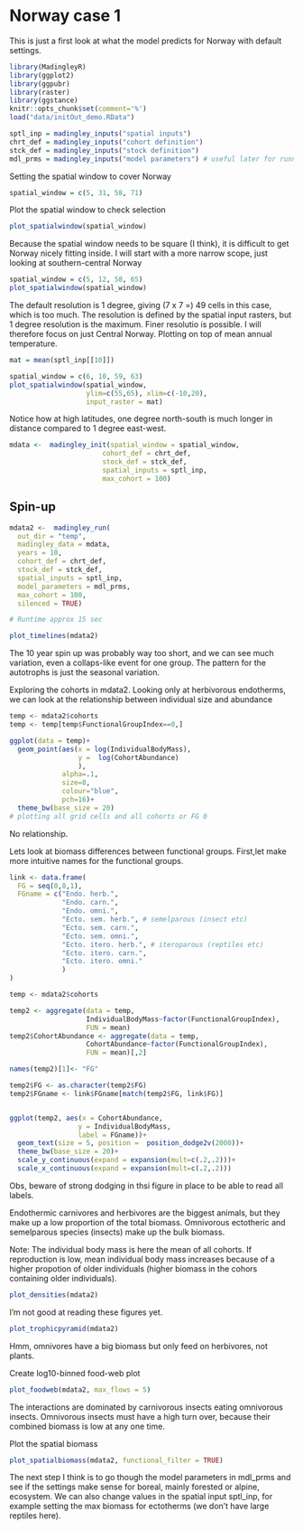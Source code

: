 # Norway case 1

This is just a first look at what the model predicts for Norway with default settings.

```r
library(MadingleyR)
library(ggplot2)
library(ggpubr)
library(raster)
library(ggstance)
knitr::opts_chunk$set(comment='%')
load("data/initOut_demo.RData")

sptl_inp = madingley_inputs("spatial inputs")
chrt_def = madingley_inputs("cohort definition")
stck_def = madingley_inputs("stock definition")
mdl_prms = madingley_inputs("model parameters") # useful later for running the model
```

Setting the spatial window to cover Norway

```r
spatial_window = c(5, 31, 58, 71)
```

Plot the spatial window to check selection
```r
plot_spatialwindow(spatial_window)
```

Because the spatial window needs to be square (I think), it is difficult to get Norway nicely fitting inside. I will start with a more narrow scope, just looking at southern-central Norway


```r
spatial_window = c(5, 12, 58, 65)
plot_spatialwindow(spatial_window)
```

The default resolution is 1 degree, giving (7 x 7 =) 49 cells in this case, which is too much. The resolution is defined by the spatial input rasters, but 1 degree resolution is the maximum. Finer resolutio is possible. I will therefore focus on just Central Norway. Plotting on top of mean annual temperature.

```r
mat = mean(sptl_inp[[10]])
```

```r
spatial_window = c(6, 10, 59, 63)
plot_spatialwindow(spatial_window, 
                   ylim=c(55,65), xlim=c(-10,20),
                   input_raster = mat)
```

Notice how at high latitudes, one degree north-south is much longer in distance compared to 1 degree east-west.

```r
mdata <-  madingley_init(spatial_window = spatial_window,
                       cohort_def = chrt_def,
                       stock_def = stck_def,
                       spatial_inputs = sptl_inp,
                       max_cohort = 100)
```

## Spin-up

```r
mdata2 <-  madingley_run(
  out_dir = "temp",
  madingley_data = mdata, 
  years = 10, 
  cohort_def = chrt_def, 
  stock_def = stck_def, 
  spatial_inputs = sptl_inp, 
  model_parameters = mdl_prms,
  max_cohort = 100,
  silenced = TRUE)

# Runtime approx 15 sec
```

```r
plot_timelines(mdata2)
```

The 10 year spin up was probably way too short, and we can see much variation, even a collaps-like event for one group. The pattern for the autotrophs is just the seasonal variation.


Exploring the cohorts in mdata2. Looking only at herbivorous endotherms, we can look at the relationship between individual size and abundance
```r
temp <- mdata2$cohorts
temp <- temp[temp$FunctionalGroupIndex==0,]

ggplot(data = temp)+
  geom_point(aes(x = log(IndividualBodyMass), 
                 y =  log(CohortAbundance)
                 ),
             alpha=.1, 
             size=8, 
             colour="blue",
             pch=16)+
  theme_bw(base_size = 20)
# plotting all grid cells and all cohorts or FG 0

```

No relationship.


Lets look at biomass differences between functional groups. First,let make more intuitive names for the functional groups.

```r
link <- data.frame(
  FG = seq(0,8,1),
  FGname = c("Endo. herb.",
             "Endo. carn.",
             "Endo. omni.",
             "Ecto. sem. herb.", # semelparous (insect etc)
             "Ecto. sem. carn.",
             "Ecto. sem. omni.",
             "Ecto. itero. herb.", # iteroparous (reptiles etc)
             "Ecto. itero. carn.",
             "Ecto. itero. omni."
             )
)
```


```r
temp <- mdata2$cohorts

temp2 <- aggregate(data = temp,
                   IndividualBodyMass~factor(FunctionalGroupIndex),
                   FUN = mean)
temp2$CohortAbundance <- aggregate(data = temp,
                   CohortAbundance~factor(FunctionalGroupIndex),
                   FUN = mean)[,2]

names(temp2)[1]<- "FG"

temp2$FG <- as.character(temp2$FG)
temp2$FGname <- link$FGname[match(temp2$FG, link$FG)]


ggplot(temp2, aes(x = CohortAbundance,
                 y = IndividualBodyMass,
                 label = FGname))+
  geom_text(size = 5, position =  position_dodge2v(2000))+
  theme_bw(base_size = 20)+
  scale_y_continuous(expand = expansion(mult=c(.2,.2)))+
  scale_x_continuous(expand = expansion(mult=c(.2,.2)))

```

Obs, beware of strong dodging in thsi figure in place to be able to read all labels. 

Endothermic carnivores and herbivores are the biggest animals, but they make up a low proportion of the total biomass. Omnivorous ectotheric and semelparous species (insects) make up the bulk biomass.

Note: The individual body mass is here the mean of all cohorts. If reproduction is low, mean individual body mass increases because of a higher propotion of older individuals (higher biomass in the cohors containing older individuals).


```r
plot_densities(mdata2)
```

I'm not good at reading these figures yet.

```r
plot_trophicpyramid(mdata2)
```

Hmm, omnivores have a big biomass but only feed on herbivores, not plants.

Create log10-binned food-web plot
```r
plot_foodweb(mdata2, max_flows = 5)
```

The interactions are dominated by carnivorous insects eating omnivorous insects. Omnivorous insects must have a high turn over, because their combined biomass is low at any one time.

Plot the spatial biomass
```r
plot_spatialbiomass(mdata2, functional_filter = TRUE)
```

The next step I think is to go though the model parameters in mdl_prms and see if the settings make sense for boreal, mainly forested or alpine, ecosystem. We can also change values in the spatial input sptl_inp, for example setting the max biomass for ectotherms (we don't have large reptiles here).
